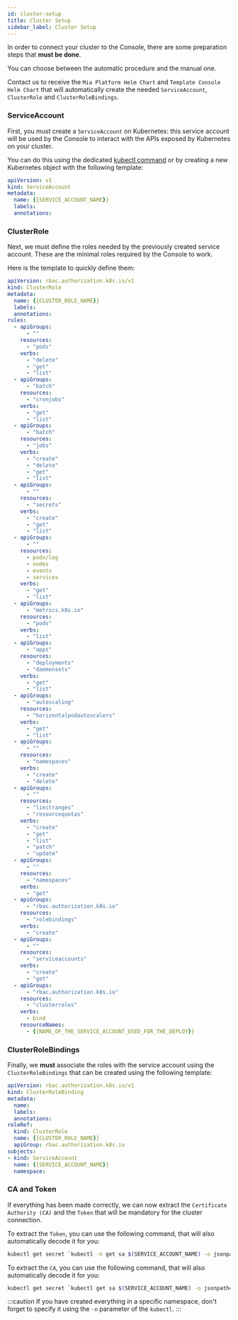 ```yaml
---
id: cluster-setup
title: Cluster Setup
sidebar_label: Cluster Setup
---
```



In order to connect your cluster to the Console, there are some preparation steps that **must be done**.

You can choose between the automatic procedure and the manual one.

<Tabs queryString="type">
<TabItem value="automatic" label="Automatic" default>

Contact us to receive the `Mia Platform Helm Chart` and `Template Console Helm Chart` that will automatically create the needed `ServiceAccount`, `ClusterRole` and `ClusterRoleBindings`.
    
</TabItem>
<TabItem value="manual" label="Manual" lazy>

### ServiceAccount

First, you must create a `ServiceAccount` on Kubernetes: this service account will be used by the Console to interact with the APIs exposed by Kubernetes on your cluster.

You can do this using the dedicated [kubectl command](https://jamesdefabia.github.io/docs/user-guide/kubectl/kubectl_create_serviceaccount/) or by creating a new Kubernetes object with the following template:

```yaml
apiVersion: v1
kind: ServiceAccount
metadata:
  name: {{SERVICE_ACCOUNT_NAME}}
  labels:
  annotations:
```

### ClusterRole

Next, we must define the roles needed by the previously created service account. These are the minimal roles required by the Console to work.

Here is the template to quickly define them:

```yaml
apiVersion: rbac.authorization.k8s.io/v1
kind: ClusterRole
metadata:
  name: {{CLUSTER_ROLE_NAME}}
  labels:
  annotations:
rules:
  - apiGroups:
      - ""
    resources:
      - "pods"
    verbs:
      - "delete"
      - "get"
      - "list"
  - apiGroups:
      - "batch"
    resources:
      - "cronjobs"
    verbs:
      - "get"
      - "list"
  - apiGroups:
      - "batch"
    resources:
      - "jobs"
    verbs:
      - "create"
      - "delete"
      - "get"
      - "list"
  - apiGroups:
      - ""
    resources:
      - "secrets"
    verbs:
      - "create"
      - "get"
      - "list"
  - apiGroups:
      - ""
    resources:
      - pods/log
      - nodes
      - events
      - services
    verbs:
      - "get"
      - "list"
  - apiGroups:
      - "metrics.k8s.io"
    resources:
      - "pods"
    verbs:
      - "list"
  - apiGroups:
      - "apps"
    resources:
      - "deployments"
      - "daemonsets"
    verbs:
      - "get"
      - "list"
  - apiGroups:
      - "autoscaling"
    resources:
      - "horizontalpodautoscalers"
    verbs:
      - "get"
      - "list"
  - apiGroups:
      - ""
    resources:
      - "namespaces"
    verbs:
      - "create"
      - "delete"
  - apiGroups:
      - ""
    resources:
      - "limitranges"
      - "resourcequotas"
    verbs:
      - "create"
      - "get"
      - "list"
      - "patch"
      - "update"
  - apiGroups:
      - ""
    resources:
      - "namespaces"
    verbs:
      - "get"
  - apiGroups:
      - "rbac.authorization.k8s.io"
    resources:
      - "rolebindings"
    verbs:
      - "create"
  - apiGroups:
      - ""
    resources:
      - "serviceaccounts"
    verbs:
      - "create"
      - "get"
  - apiGroups:
      - "rbac.authorization.k8s.io"
    resources:
      - "clusterroles"
    verbs:
      - bind
    resourceNames:
      - {{NAME_OF_THE_SERVICE_ACCOUNT_USED_FOR_THE_DEPLOY}}
```

### ClusterRoleBindings

Finally, we **must** associate the roles with the service account using the `ClusterRoleBindings` that can be created using the following template:

```yaml
apiVersion: rbac.authorization.k8s.io/v1
kind: ClusterRoleBinding
metadata:
  name: 
  labels:
  annotations:
roleRef:
  kind: ClusterRole
  name: {{CLUSTER_ROLE_NAME}}
  apiGroup: rbac.authorization.k8s.io
subjects:
- kind: ServiceAccount
  name: {{SERVICE_ACCOUNT_NAME}}
  namespace:
```

</TabItem>

</Tabs>

### CA and Token

If everything has been made correctly, we can now extract the `Certificate Authority (CA)` and the `Token` that will be mandatory for the cluster connection.

To extract the `Token`, you can use the following command, that will also automatically decode it for you:

```sh
kubectl get secret `kubectl -n get sa $(SERVICE_ACCOUNT_NAME) -o jsonpath='{.secrets[0].name}'` -o jsonpath='{.data.token}' | base64 -d
```

To extract the `CA`, you can use the following command, that will also automatically decode it for you:

```sh
kubectl get secret `kubectl get sa $(SERVICE_ACCOUNT_NAME) -o jsonpath='{.secrets[0].name}'` -o jsonpath="{.data['ca\.crt']}" | base64 -d
```

:::caution
If you have created everything in a specific namespace, don't forget to specify it using the `-n` parameter of the `kubectl`.
:::
